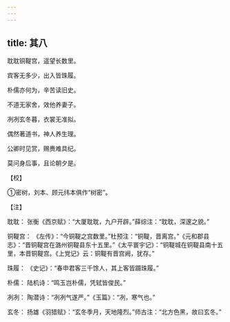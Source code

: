 ```yaml
---
---
---
```

title: 其八
---




耽耽铜鞮宫，遥望长数里。

宾客无多少，出入皆珠履。

朴儒亦何为，辛苦读旧史。

不道无家舍，效他养妻子。

冽冽玄冬暮，衣裳无准拟。

偶然著道书，神人养生理。

公卿时见赏，赐赉难具纪。

莫问身后事，且论朝夕是。

【校】

①密树，刘本、顾元纬本俱作“树密”。

【注】

耽耽： 张衡《西京赋》：“大厦耽耽，九户开辟。”薛综注：“耽耽，深邃之貌。”

铜鞮宫： 《左传》：“今铜鞮之宫数里。”杜预注：“铜鞮，晋离宫。”《元和郡县志》：“晋铜鞮宫在潞州铜鞮县东十五里。”《太平寰宇记》：“铜鞮城在铜鞮县南十五里，本晋铜鞮宫。《上党记》云：铜鞮有晋宫阙，犹存。”

珠履： 《史记》：“春申君客三千馀人，其上客皆蹑珠履。”

朴儒： 陆机诗：“鸣玉岂朴儒，凭轼皆俊民。”

冽冽： 陶潜诗：“冽冽气遂严。”《玉篇》：“冽，寒气也。”

玄冬： 扬雄《羽猎赋》：“玄冬季月，天地隆烈。”师古注：“北方色黑，故曰玄冬。”